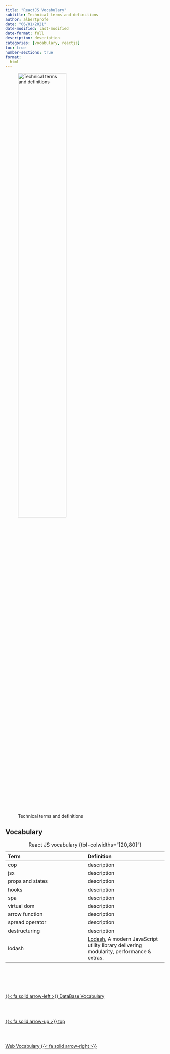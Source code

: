 ```yaml
---
title: "ReactJS Vocabulary"
subtitle: Technical terms and definitions
author: albertprofe
date: "06/01/2021"
date-modified: last-modified
date-format: full
description: description
categories: [vocabulary, reactjs]
toc: true
number-sections: true
format:
  html
---
```


![Technical terms and definitions](/images/home/frontimagealbertprofeweb-vocabulary.png){width=60%}

## Vocabulary 

| Term | Definition |
|:---|:---|
| cop | description |
| jsx | description |
| props and states | description |
| hooks | description |
| spa | description |
| virtual dom | description |
| arrow function | description |
| spread operator | description |
| destructuring | description |
| lodash | [Lodash](https://lodash.com/){.external}, A modern JavaScript utility library delivering modularity, performance & extras. |

: React JS vocabulary {tbl-colwidths="[20,80]"}

<!--- navLinks -->
<br><br>
<div class=row>
<br>
<div class='column left previous'>
<br>
[{{< fa solid arrow-left >}} DataBase Vocabulary](/learning/learning-vocab-data-base.qmd)
<br>
</div>
<br>
<div class='column center'>
<br>
[{{< fa solid arrow-up >}} top](#top)
<br>
</div>
<br>
<div class='column right next'>
<br>
[Web Vocabulary  {{< fa solid arrow-right >}}](/learning/learning-vocab-web.qmd)
<br>
</div>
<br>
</div>
